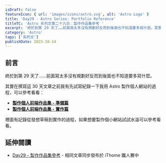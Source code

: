 ```yaml
---
isDraft: false
featureIcon: { url: 'images/icons/astro.svg', alt: 'Astro Logo' }
title: 'Day29 - Astro Series: Portfolio Reference'
titleTC: 'Astro 系列文第二十九日：製作作品集參考 '
excerpt: '終於到第 29 天了……前面寫太多沒有規劃好反而到後面也不知道要多寫什麼。其實在撰寫這 30 天文章之前我有先試寫紀錄一下我用 Astro 製作個人網站的過程，可以參考看看：'
category: 'Astro'
tags: ['系列文']
publishDate: 2023-10-14
---
```


## 前言

終於到第 29 天了……前面寫太多沒有規劃好反而到後面也不知道要多寫什麼。

其實在撰寫這 30 天文章之前我有先試寫紀錄一下我用 Astro 製作個人網站的過程，可以參考看看：

- **[製作個人前端作品集 - 準備篇](https://www.webdong.dev/post/lets-build-a-portfolio/)**
- **[製作個人前端作品集 - 實作篇](https://www.webdong.dev/post/lets-build-a-portfolio-with-astro/)**

裡面有記錄從發想草稿到實作的過程，如果想要製作個小網站試試水溫可以參考看看。

## 延伸閱讀

- [Day29 - 製作作品集參考](https://ithelp.ithome.com.tw/articles/10339608) - 相同文章同步發布於 iThome 鐵人賽中
